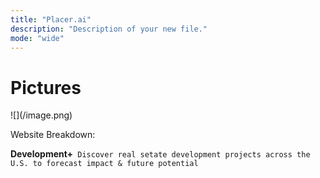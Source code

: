 ```yaml
---
title: "Placer.ai"
description: "Description of your new file."
mode: "wide"
---
```


# Pictures

<AccordionGroup>
  <Accordion title="Map | Store List & Filters" defaultOpen={false}>
    ![](/image.png)
  </Accordion>

  <Accordion title="New Accordion" defaultOpen="false" />
</AccordionGroup>





Website Breakdown:



**Development+**` Discover real setate development projects across the U.S. to forecast impact & future potential`